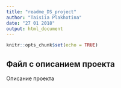 ```yaml
---
title: "readme_DS_project"
author: "Taisiia Plakhotina"
date: "27 01 2018"
output: html_document
---
```


```r
knitr::opts_chunk$set(echo = TRUE)
```

## Файл с описанием проекта

Описание проекта

```r

```
